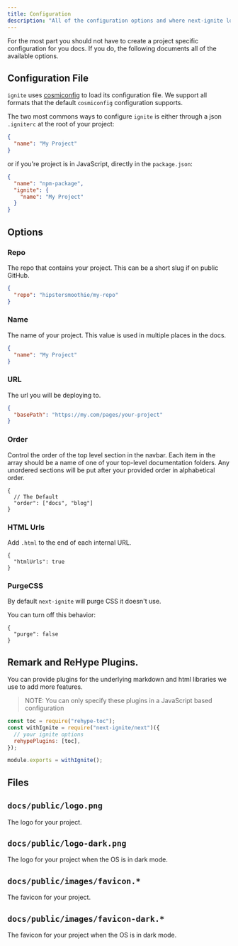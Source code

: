 ```yaml
---
title: Configuration
description: "All of the configuration options and where next-ignite looks"
---
```


For the most part you should not have to create a project specific configuration for you docs.
If you do, the following documents all of the available options.

## Configuration File

`ignite` uses [cosmiconfig](https://www.npmjs.com/package/cosmiconfig) to load its configuration file.
We support all formats that the default `cosmiconfig` configuration supports.

The two most commons ways to configure `ignite` is either through a json `.igniterc` at the root of your project:

```json
{
  "name": "My Project"
}
```

or if you're project is in JavaScript, directly in the `package.json`:

```json
{
  "name": "npm-package",
  "ignite": {
    "name": "My Project"
  }
}
```

## Options

### Repo

The repo that contains your project.
This can be a short slug if on public GitHub.

```json
{
  "repo": "hipstersmoothie/my-repo"
}
```

### Name

The name of your project.
This value is used in multiple places in the docs.

```json
{
  "name": "My Project"
}
```

### URL

The url you will be deploying to.

```json
{
  "basePath": "https://my.com/pages/your-project"
}
```

### Order

Control the order of the top level section in the navbar.
Each item in the array should be a name of one of your top-level documentation folders.
Any unordered sections will be put after your provided order in alphabetical order.

```jsonc
{
  // The Default
  "order": ["docs", "blog"]
}
```

### HTML Urls

Add `.html` to the end of each internal URL.

```jsonc
{
  "htmlUrls": true
}
```

### PurgeCSS

By default `next-ignite` will purge CSS it doesn't use.

You can turn off this behavior:

```jsonc
{
  "purge": false
}
```

## Remark and ReHype Plugins.

You can provide plugins for the underlying markdown and html libraries we use to add more features.

> NOTE: You can only specify these plugins in a JavaScript based configuration

```js
const toc = require("rehype-toc");
const withIgnite = require("next-ignite/next")({
  // your ignite options
  rehypePlugins: [toc],
});

module.exports = withIgnite();
```

## Files

## `docs/public/logo.png`

The logo for your project.

## `docs/public/logo-dark.png`

The logo for your project when the OS is in dark mode.

## `docs/public/images/favicon.*`

The favicon for your project.

## `docs/public/images/favicon-dark.*`

The favicon for your project when the OS is in dark mode.
